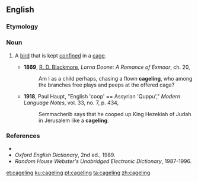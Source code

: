 ==English==

===Etymology===
{{suffix|cage|ling|lang=en}}

===Noun===
{{en-noun}}

# {{lb|en|uncommon}} A [[bird]] that is kept [[confine]]d in a [[cage]].
#* '''1869''', [[w:R._D._Blackmore|R. D. Blackmore]], ''Lorna Doone: A Romance of Exmoor'', ch. 20,
#*: Am I as a child perhaps, chasing a flown '''cageling''', who among the branches free plays and peeps at the offered cage?
#* '''1918''', Paul Haupt, "English 'coop' == Assyrian 'Quppu'," ''Modern Language Notes'', vol. 33, no. 7, p. 434,
#*: Semmacherib says that he cooped up King Hezekiah of Judah in Jerusalem like a '''cageling'''.

===References===
* {{R:Webster 1913}}
* ''Oxford English Dictionary'', 2nd ed., 1989.
* ''Random House Webster's Unabridged Electronic Dictionary'', 1987-1996.

[[et:cageling]]
[[ku:cageling]]
[[pt:cageling]]
[[ta:cageling]]
[[zh:cageling]]